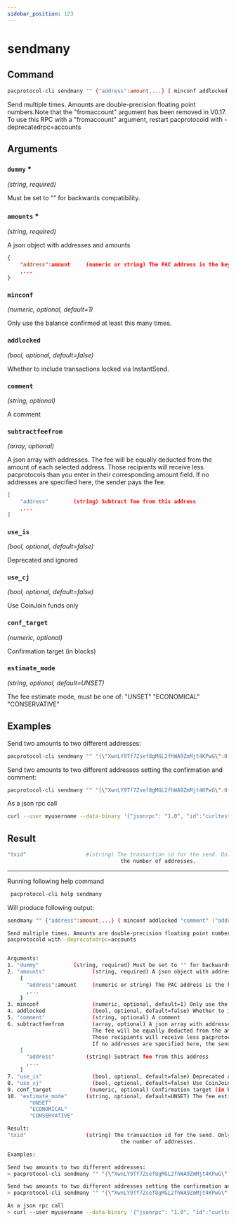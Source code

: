 ```yaml
---
sidebar_position: 123
---
```


# sendmany
## Command

```bash
pacprotocol-cli sendmany "" {"address":amount,...} ( minconf addlocked "comment" ["address",...] subtractfeefrom use_is use_cj conf_target "estimate_mode")
```

Send multiple times. Amounts are double-precision floating point numbers.Note that the "fromaccount" argument has been removed in V0.17. To use this RPC with a "fromaccount" argument, restart
pacprotocold with -deprecatedrpc=accounts




## Arguments

### `dummy` <span class='asterisk'>*</span>
*(string, required)*

Must be set to "" for backwards compatibility.


### `amounts` <span class='asterisk'>*</span>
*(string, required)*

A json object with addresses and amounts
    


```json
{
    "address":amount     (numeric or string) The PAC address is the key, the numeric amount (can be string) in PAC is the value
    ,...
}
```



### `minconf` 
*(numeric, optional, default=1)*

Only use the balance confirmed at least this many times.


### `addlocked` 
*(bool, optional, default=false)*

Whether to include transactions locked via InstantSend.


### `comment` 
*(string, optional)*

A comment


### `subtractfeefrom` 
*(array, optional)*

A json array with addresses.
                           The fee will be equally deducted from the amount of each selected address.
                           Those recipients will receive less pacprotocols than you enter in their corresponding amount field.
                           If no addresses are specified here, the sender pays the fee.
    


```json
[
    "address"        (string) Subtract fee from this address
    ,...
]
```



### `use_is` 
*(bool, optional, default=false)*

Deprecated and ignored


### `use_cj` 
*(bool, optional, default=false)*

Use CoinJoin funds only


### `conf_target` 
*(numeric, optional)*

Confirmation target (in blocks)


### `estimate_mode` 
*(string, optional, default=UNSET)*

The fee estimate mode, must be one of:
       "UNSET"
       "ECONOMICAL"
       "CONSERVATIVE"


## Examples


Send two amounts to two different addresses:

```bash
pacprotocol-cli sendmany "" "{\"XwnLY9Tf7Zsef8gMGL2fhWA9ZmMjt4KPwG\":0.01,\"XuQQkwA4FYkq2XERzMY2CiAZhJTEDAbtcG\":0.02}"
```



Send two amounts to two different addresses setting the confirmation and comment:

```bash
pacprotocol-cli sendmany "" "{\"XwnLY9Tf7Zsef8gMGL2fhWA9ZmMjt4KPwG\":0.01,\"XuQQkwA4FYkq2XERzMY2CiAZhJTEDAbtcG\":0.02}" 6 false "testing"
```



As a json rpc call

```bash
curl --user myusername --data-binary '{"jsonrpc": "1.0", "id":"curltest", "method": "sendmany", "params": ["", "{\"XwnLY9Tf7Zsef8gMGL2fhWA9ZmMjt4KPwG\":0.01,\"XuQQkwA4FYkq2XERzMY2CiAZhJTEDAbtcG\":0.02}", 6, false, "testing"] }' -H 'content-type: text/plain;' http://127.0.0.1:1111/
```
## Result
```bash
"txid"                   #(string) The transaction id for the send. Only 1 transaction is created regardless of 
                                    the number of addresses.
```


___

Running following help command
```bash
 pacprotocol-cli help sendmany
```
Will produce following output:


```bash
sendmany "" {"address":amount,...} ( minconf addlocked "comment" ["address",...] subtractfeefrom use_is use_cj conf_target "estimate_mode")

Send multiple times. Amounts are double-precision floating point numbers.Note that the "fromaccount" argument has been removed in V0.17. To use this RPC with a "fromaccount" argument, restart
pacprotocold with -deprecatedrpc=accounts


Arguments:
1. "dummy"           (string, required) Must be set to "" for backwards compatibility.
2. "amounts"               (string, required) A json object with addresses and amounts
    {
      "address":amount     (numeric or string) The PAC address is the key, the numeric amount (can be string) in PAC is the value
      ,...
    }
3. minconf                 (numeric, optional, default=1) Only use the balance confirmed at least this many times.
4. addlocked               (bool, optional, default=false) Whether to include transactions locked via InstantSend.
5. "comment"               (string, optional) A comment
6. subtractfeefrom         (array, optional) A json array with addresses.
                           The fee will be equally deducted from the amount of each selected address.
                           Those recipients will receive less pacprotocols than you enter in their corresponding amount field.
                           If no addresses are specified here, the sender pays the fee.
    [
      "address"          (string) Subtract fee from this address
      ,...
    ]
7. "use_is"                (bool, optional, default=false) Deprecated and ignored
8. "use_cj"                (bool, optional, default=false) Use CoinJoin funds only
9. conf_target            (numeric, optional) Confirmation target (in blocks)
10. "estimate_mode"      (string, optional, default=UNSET) The fee estimate mode, must be one of:
       "UNSET"
       "ECONOMICAL"
       "CONSERVATIVE"

Result:
"txid"                   (string) The transaction id for the send. Only 1 transaction is created regardless of 
                                    the number of addresses.

Examples:

Send two amounts to two different addresses:
> pacprotocol-cli sendmany "" "{\"XwnLY9Tf7Zsef8gMGL2fhWA9ZmMjt4KPwG\":0.01,\"XuQQkwA4FYkq2XERzMY2CiAZhJTEDAbtcG\":0.02}"

Send two amounts to two different addresses setting the confirmation and comment:
> pacprotocol-cli sendmany "" "{\"XwnLY9Tf7Zsef8gMGL2fhWA9ZmMjt4KPwG\":0.01,\"XuQQkwA4FYkq2XERzMY2CiAZhJTEDAbtcG\":0.02}" 6 false "testing"

As a json rpc call
> curl --user myusername --data-binary '{"jsonrpc": "1.0", "id":"curltest", "method": "sendmany", "params": ["", "{\"XwnLY9Tf7Zsef8gMGL2fhWA9ZmMjt4KPwG\":0.01,\"XuQQkwA4FYkq2XERzMY2CiAZhJTEDAbtcG\":0.02}", 6, false, "testing"] }' -H 'content-type: text/plain;' http://127.0.0.1:1111/

```

